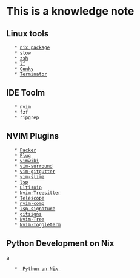 = This is a knowledge note =
== Linux tools ==
    * [[nix package]] 
    * [[stow]]
    * [[zsh]]
    * [[lf]]
    * [[Conky]]
    * [[Terminator]]
== IDE Toolm ==
    * nvim
    * fzf
    * ripgrep
== NVIM Plugins ==
    * [[Packer]]
    * [[Plug]]
    * [[vimwiki]]
    * [[vim-surround]]
    * [[vim-gitgutter]]
    * [[vim-slime]]
    * [[lsp]]
    * [[Ultisnip]]
    * [[Nvim-Treesitter]]
    * [[Telescope]]
    * [[nvim-comp]]
    * [[lsp-signature]]
    * [[gitsigns]]
    * [[Nvim-Tree]]
    * [[Nvim-Toggleterm]]
== Python Development on Nix ==a
    * [[ http://github.com/FRidh/python-on-nix/blob/master/tutorial.md | Python on Nix ]]


